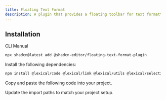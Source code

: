 ```yaml
---
title: Floating Text Format
description: A plugin that provides a floating toolbar for text formatting with code, link, and selection support.
---
```


<ComponentPreview
  name="floating-text-format-plugin-demo"
  className="[&_.preview>[data-orientation=vertical]]:sm:max-w-[70%]"
  description="A plugin that provides a floating toolbar for text formatting with code, link, and selection support."
/>

## Installation

<Tabs defaultValue="cli">

<TabsList>
  <TabsTrigger value="cli">CLI</TabsTrigger>
  <TabsTrigger value="manual">Manual</TabsTrigger>
</TabsList>

<TabsContent value="cli">

```bash
npx shadcn@latest add @shadcn-editor/floating-text-format-plugin
```

</TabsContent>

<TabsContent value="manual">

<Steps>

<Step>Install the following dependencies:</Step>

```bash
npm install @lexical/code @lexical/link @lexical/utils @lexical/selection
```

<Step>Copy and paste the following code into your project.</Step>

<ComponentSource name="floating-text-format-plugin" />

<Step>Update the import paths to match your project setup.</Step>

</Steps>

</TabsContent>

</Tabs>
